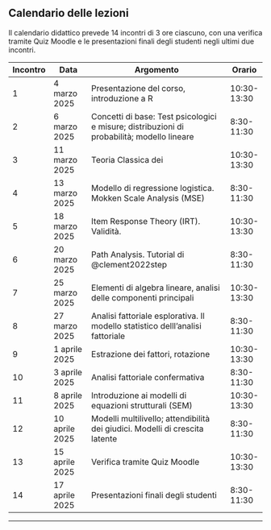 ## Calendario delle lezioni

Il calendario didattico prevede 14 incontri di 3 ore ciascuno, con una verifica tramite Quiz Moodle e le presentazioni finali degli studenti negli ultimi due incontri.

| **Incontro** | **Data**        | **Argomento**                                               | **Orario**     |
|--------------|-----------------|-------------------------------------------------------------|----------------|
| 1            | 4 marzo 2025    | Presentazione del corso, introduzione a R                   | 10:30-13:30    |
| 2            | 6 marzo 2025    | Concetti di base: Test psicologici e misure; distribuzioni di probabilità; modello lineare | 8:30-11:30     |
| 3            | 11 marzo 2025   | Teoria Classica dei | 10:30-13:30    |
| 4            | 13 marzo 2025   | Modello di regressione logistica. Mokken Scale Analysis (MSE) | 8:30-11:30     |
| 5            | 18 marzo 2025   | Item Response Theory (IRT). Validità. | 10:30-13:30    |
| 6            | 20 marzo 2025   | Path Analysis. Tutorial di @clement2022step | 8:30-11:30     |
| 7            | 25 marzo 2025   | Elementi di algebra lineare, analisi delle componenti principali | 10:30-13:30 |
| 8            | 27 marzo 2025   | Analisi fattoriale esplorativa. Il modello statistico delll'analisi fattoriale | 8:30-11:30  |
| 9            | 1 aprile 2025   | Estrazione dei fattori, rotazione    | 10:30-13:30    |
| 10           | 3 aprile 2025   | Analisi fattoriale confermativa      | 8:30-11:30     |
| 11           | 8 aprile 2025   | Introduzione ai modelli di equazioni strutturali (SEM)     | 10:30-13:30    |
| 12           | 10 aprile 2025  | Modelli multilivello; attendibilità dei giudici. Modelli di crescita latente        | 8:30-11:30     |
| 13           | 15 aprile 2025  | Verifica tramite Quiz Moodle                                | 10:30-13:30    |
| 14           | 17 aprile 2025  | Presentazioni finali degli studenti                         | 8:30-11:30     |

---

